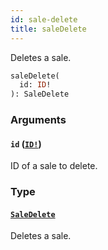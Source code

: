 ```yaml
---
id: sale-delete
title: saleDelete
---
```


Deletes a sale.

```graphql
saleDelete(
  id: ID!
): SaleDelete

```

### Arguments

#### `id` ([`ID!`](../../../developer/api-reference/scalars/id))

ID of a sale to delete.

### Type

#### [`SaleDelete`](../../../developer/api-reference/objects/sale-delete)

Deletes a sale.
